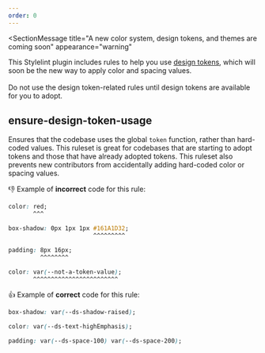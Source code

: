 ```yaml
---
order: 0
---
```



<SectionMessage
  title="A new color system, design tokens, and themes are coming soon"
  appearance="warning"
>
  <p>
    This Stylelint plugin includes rules to help you use <a href="/foundations/design-tokens">design tokens</a>, which will soon be the new way to apply color and spacing values.
    <br/><br/>Do not use the design token-related rules until design tokens are available for you to adopt.
  </p>
</SectionMessage>

## ensure-design-token-usage

Ensures that the codebase uses the global `token` function, rather than hard-coded values. This ruleset is great for codebases that are starting to adopt tokens and those that have already adopted tokens. This ruleset also prevents new contributors from accidentally adding hard-coded color or spacing values.

👎 Example of **incorrect** code for this rule:

```css
color: red;
       ^^^
```

```css
box-shadow: 0px 1px 1px #161A1D32;
                        ^^^^^^^^^
```

```css
padding: 8px 16px;
         ^^^^^^^^
```

```css
color: var(--not-a-token-value);
       ^^^^^^^^^^^^^^^^^^^^^^^^
```

👍 Example of **correct** code for this rule:

```css
box-shadow: var(--ds-shadow-raised);
```

```css
color: var(--ds-text-highEmphasis);
```

```css
padding: var(--ds-space-100) var(--ds-space-200);
```
